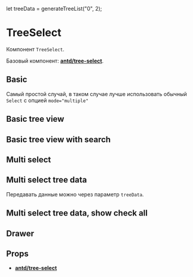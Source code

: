 let treeData = generateTreeList("0", 2);

<Meta title="Components/Select/TreeSelect" component={TreeSelect} />

# TreeSelect

Компонент `TreeSelect`.

Базовый компонент:
[**antd/tree-select**](https://ant.design/components/tree-select/).

## Basic

Самый простой случай, в таком случае лучше использовать обычный `Select` с
опцией `mode="multiple"`

<Preview>
  <Story name="Basic">
    <TreeSelect placeholder="Basic tree select">
      <TreeSelect.TreeNode value="option 1" title="option 1" />
      <TreeSelect.TreeNode value="option 2" title="option 2" />
      <TreeSelect.TreeNode value="option 3" title="option 3" />
      <TreeSelect.TreeNode value="option 4" title="option 4" />
      <TreeSelect.TreeNode value="option 5" title="option 5" />
      <TreeSelect.TreeNode value="option 6" title="option 6" />
      <TreeSelect.TreeNode value="option 7" title="option 7" />
    </TreeSelect>
  </Story>
</Preview>

## Basic tree view

<Preview>
  <Story name="Basic tree view">
    <TreeSelect placeholder="Basic tree view">
      <TreeSelect.TreeNode value="option 1" title="option 1">
        <TreeSelect.TreeNode value="option 2" title="option 2" />
        <TreeSelect.TreeNode value="option 3" title="option 3" />
      </TreeSelect.TreeNode>
      <TreeSelect.TreeNode value="option 4" title="option 4">
        <TreeSelect.TreeNode value="option 5" title="option 5" />
        <TreeSelect.TreeNode value="option 6" title="option 6" />
        <TreeSelect.TreeNode value="option 7" title="option 7" />
      </TreeSelect.TreeNode>
    </TreeSelect>
  </Story>
</Preview>

## Basic tree view with search

<Preview>
  <Story name="Basic tree view with search">
    <TreeSelect placeholder="Basic tree view" showSearch>
      <TreeSelect.TreeNode value="option 1" title="option 1">
        <TreeSelect.TreeNode value="option 2" title="option 2" />
        <TreeSelect.TreeNode value="option 3" title="option 3" />
      </TreeSelect.TreeNode>
      <TreeSelect.TreeNode value="option 4" title="option 4">
        <TreeSelect.TreeNode value="option 5" title="option 5" />
        <TreeSelect.TreeNode value="option 6" title="option 6" />
        <TreeSelect.TreeNode value="option 7" title="option 7" />
      </TreeSelect.TreeNode>
    </TreeSelect>
  </Story>
</Preview>

## Multi select

<Preview>
  <Story name="Multi select">
    <TreeSelect
      placeholder="Basic tree view"
      showSearch
      multiple
      allowClear
      treeCheckable={true}
    >
      <TreeSelect.TreeNode value="option 1" title="option 1">
        <TreeSelect.TreeNode value="option 2" title="option 2" />
        <TreeSelect.TreeNode value="option 3" title="option 3" />
      </TreeSelect.TreeNode>
      <TreeSelect.TreeNode value="option 4" title="option 4">
        <TreeSelect.TreeNode value="option 5" title="option 5" />
        <TreeSelect.TreeNode value="option 6" title="option 6" />
        <TreeSelect.TreeNode value="option 7" title="option 7" />
      </TreeSelect.TreeNode>
    </TreeSelect>
  </Story>
</Preview>

## Multi select tree data

Передавать данные можно через параметр `treeData`.

<Preview>
  <Story name="Multi select tree data">
    <TreeSelect
      placeholder="Basic tree view"
      showSearch
      multiple
      allowClear
      treeCheckable={true}
      treeData={treeData}
    />
  </Story>
</Preview>

## Multi select tree data, show check all

<Preview>
  <Story name="Multi select tree data, show check all">
    <TreeSelect
      placeholder="Select"
      showSearch
      multiple
      allowClear
      treeCheckable={true}
      showCheckAll={true}
      treeData={treeData}
    />
  </Story>
</Preview>

## Drawer

<Preview>
  <Story name="Drawer">
    <TreeSelect
      placeholder="Select"
      showDrawer
      showSearch
      multiple
      allowClear
      treeCheckable={true}
      showCheckAll={true}
      treeData={treeData}
    />
  </Story>
</Preview>

## Props

- [**antd/tree-select**](https://ant.design/components/tree-select/#API)

<Props of={TreeSelectWithProps} />
